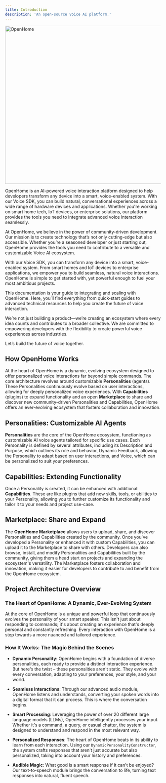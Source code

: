 ```yaml
---
title: Introduction
description: 'An open-source Voice AI platform.'
---
```


<a href='https://openhome.xyz/' target='_blank'>
    <img src='openhome_icons/intro.png' alt='OpenHome' width='512' height='512' />
</a>

OpenHome is an AI-powered voice interaction platform designed to help developers transform any device into a smart, voice-enabled system. With our Voice SDK, you can build natural, conversational experiences across a wide range of hardware devices and applications. Whether you're working on smart home tech, IoT devices, or enterprise solutions, our platform provides the tools you need to integrate advanced voice interaction seamlessly.

At OpenHome, we believe in the power of community-driven development. Our mission is to create technology that’s not only cutting-edge but also accessible. Whether you’re a seasoned developer or just starting out, OpenHome provides the tools you need to contribute to a versatile and customizable Voice AI ecosystem.

With our Voice SDK, you can transform any device into a smart, voice-enabled system. From smart homes and IoT devices to enterprise applications, we empower you to build seamless, natural voice interactions. OpenHome is simple to get started with, yet powerful enough to fuel your most ambitious projects.

This documentation is your guide to integrating and scaling with OpenHome. Here, you’ll find everything from quick-start guides to advanced technical resources to help you create the future of voice interaction.

We’re not just building a product—we’re creating an ecosystem where every idea counts and contributes to a broader collective. We are committed to empowering developers with the flexibility to create powerful voice experiences across industries.

Let’s build the future of voice together.

## How OpenHome Works

At the heart of OpenHome is a dynamic, evolving ecosystem designed to offer personalized voice interactions far beyond simple commands. The core architecture revolves around customizable **Personalities** (agents). These Personalities continuously evolve based on user interactions, allowing for deeply personalized voice experiences. With **Capabilities** (plugins) to expand functionality and an open **Marketplace** to share and discover new community-driven Personalities and Capabilities, OpenHome offers an ever-evolving ecosystem that fosters collaboration and innovation.

## Personalities: Customizable AI Agents

**Personalities** are the core of the OpenHome ecosystem, functioning as customizable AI voice agents tailored for specific use cases. Each Personality is defined by several attributes, including its Description and Purpose, which outlines its role and behavior, Dynamic Feedback, allowing the Personality to adapt based on user interactions, and Voice, which can be personalized to suit your preferences.

## Capabilities: Extending Functionality

Once a Personality is created, it can be enhanced with additional **Capabilities**. These are like plugins that add new skills, tools, or abilities to your Personality, allowing you to further customize its functionality and tailor it to your needs and project use-case.

## Marketplace: Share and Expand

The **OpenHome Marketplace** allows users to upload, share, and discover Personalities and Capabilities created by the community. Once you've developed a Personality or enhanced it with custom Capabilities, you can upload it to the Marketplace to share with others. Developers can also browse, install, and modify Personalities and Capabilities built by the community, giving them a head start on projects and expanding the ecosystem's versatility. The Marketplace fosters collaboration and innovation, making it easier for developers to contribute to and benefit from the OpenHome ecosystem.

## Project Architecture Overview

### The Heart of OpenHome: A Dynamic, Ever-Evolving System

At the core of OpenHome is a unique and powerful loop that continuously evolves the personality of your smart speaker. This isn't just about responding to commands; it's about creating an experience that's deeply personal and constantly refreshing. Every interaction with OpenHome is a step towards a more nuanced and tailored experience.

### How It Works: The Magic Behind the Scenes

- **Dynamic Personality**: OpenHome begins with a foundation of diverse personalities, each ready to provide a distinct interaction experience. But here's the twist – these personalities aren't static. They evolve with every conversation, adapting to your preferences, your style, and your world.
  
- **Seamless Interactions**: Through our advanced audio module, OpenHome listens and understands, converting your spoken words into a digital format that it can process. This is where the conversation begins.

- **Smart Processing**: Leveraging the power of over 20 different large language models (LLMs), OpenHome intelligently processes your input. Whether it's a command, a query, or casual chatter, the system is designed to understand and respond in the most relevant way.

- **Personalized Responses**: The heart of OpenHome beats in its ability to learn from each interaction. Using our `DynamicPersonalityConstructor`, the system crafts responses that aren't just accurate but also personalized, taking into account your history and preferences.

- **Audible Magic**: What good is a smart response if it can't be enjoyed? Our text-to-speech module brings the conversation to life, turning text responses into natural, fluent speech.

